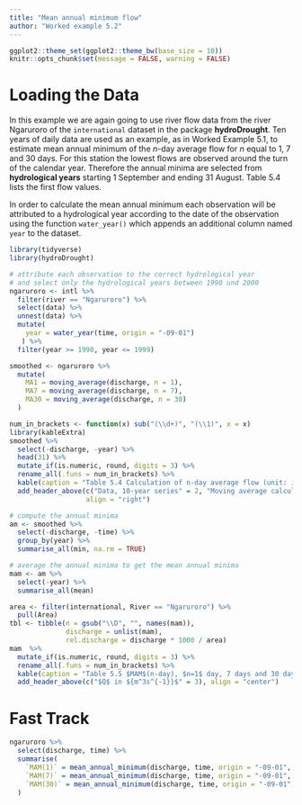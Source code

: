 ```yaml
---
title: "Mean annual minimum flow"
author: "Worked example 5.2"
---
```


```r
ggplot2::theme_set(ggplot2::theme_bw(base_size = 10))
knitr::opts_chunk$set(message = FALSE, warning = FALSE)
```

# Loading the Data

In this example we are again going to use river flow data from the river Ngaruroro of the `international` dataset in the package **hydroDrought**. 
Ten years of daily data are used as an example, as in Worked Example 5.1, to estimate mean annual minimum of the $n$-day average flow for $n$ equal to 1, 7 and 30 days. For this station the lowest flows are observed around the turn of the calendar year. Therefore the annual minima are selected from **hydrological years** starting 1 September and ending 31 August. Table 5.4 lists the first flow values. 
<!-- The first two columns show the date and the corresponding flow value, Q. -->

In order to calculate the mean annual minimum each observation will be attributed to a hydrological year according to the date of the observation using the function `water_year()` which appends an additional column named `year` to the dataset. 

```r
library(tidyverse)
library(hydroDrought)

# attribute each observation to the correct hydrological year
# and select only the hydrological years between 1990 und 2000
ngaruroro <- intl %>%
  filter(river == "Ngaruroro") %>%
  select(data) %>%
  unnest(data) %>%
  mutate(
    year = water_year(time, origin = "-09-01")
   ) %>%
  filter(year >= 1990, year <= 1999)

smoothed <- ngaruroro %>%
  mutate(
    MA1 = moving_average(discharge, n = 1),
    MA7 = moving_average(discharge, n = 7),
    MA30 = moving_average(discharge, n = 30)
  )
```

```r
num_in_brackets <- function(x) sub("(\\d+)", "(\\1)", x = x)
library(kableExtra)
smoothed %>%
  select(-discharge, -year) %>%
  head(31) %>%
  mutate_if(is.numeric, round, digits = 3) %>%
  rename_all(.funs = num_in_brackets) %>%
  kable(caption = "Table 5.4 Calculation of n-day average flow (unit: in m<sup>3</sup>s<sup>-1</sup>), River Ngaruroro at Kuripapango, NZ. ") %>%
  add_header_above(c("Data, 10-year series" = 2, "Moving average calculation" = 2), 
                   align = "right")
```


```r
# compute the annual minima
am <- smoothed %>%
  select(-discharge, -time) %>%
  group_by(year) %>%
  summarise_all(min, na.rm = TRUE)

# average the annual minima to get the mean annual minima
mam <- am %>% 
  select(-year) %>%
  summarise_all(mean)
```

```r
area <- filter(international, River == "Ngaruroro") %>%
  pull(Area)
tbl <- tibble(n = gsub("\\D", "", names(mam)),
              discharge = unlist(mam), 
              rel.discharge = discharge * 1000 / area) 
mam  %>%
  mutate_if(is.numeric, round, digits = 3) %>%
  rename_all(.funs = num_in_brackets) %>%
  kable(caption = "Table 5.5 $MAM$(n-day), $n=1$ day, 7 days and 30 days") %>%
  add_header_above(c("$Q$ in ${m^3s^{-1}}$" = 3), align = "center")
```

# Fast Track

```r
ngaruroro %>% 
  select(discharge, time) %>%
  summarise(
    `MAM(1)` = mean_annual_minimum(discharge, time, origin = "-09-01", n = 1),
    `MAM(7)` = mean_annual_minimum(discharge, time, origin = "-09-01", n = 7),
    `MAM(30)` = mean_annual_minimum(discharge, time, origin = "-09-01", n = 30)
  )
```

